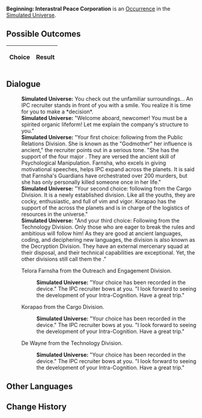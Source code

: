 {{Simulated Universe Event Infobox
|title         = Beginning: Interastral Peace Corporation
|image         = Trailblaze Secret 8.png
|type          =
|domains_su    = 
|domains_ext   = 
|domains_swarm = 
|domains_gng   = 
|requirements  =
|prev          = 
|next          = 
|indexRewards  =
|characters    = 
}}
'''Beginning: Interastral Peace Corporation''' is an [[Simulated Universe/Occurrence|Occurrence]] in the [[Simulated Universe]].

==Possible Outcomes==
{| class="article-table"
!Choice
!Result

|}

<!--
==Gameplay Notes==

-->
==Dialogue==
{{Dialogue Start}}
:'''Simulated Universe:''' You check out the unfamiliar surroundings... An IPC recruiter stands in front of you with a smile. You realize it is time for you to make a *decision*.
:'''Simulated Universe:''' "Welcome aboard, newcomer! You must be a spirited organic lifeform! Let me explain the company's structure to you."
:'''Simulated Universe:''' "Your first choice: following {{Color|Keyword|Telora Farnsha}} from the Public Relations Division. She is known as the "Godmother" her influence is ancient," the recruiter points out in a serious tone. "She has the support of the four major {{Color|Keyword|Guardians}}. They are versed the ancient skill of Psychological Manipulation. Farnsha, who excels in giving motivational speeches, helps IPC expand across the planets. It is said that Farnsha's Guardians have orchestrated over 200 murders, but she has only personally killed someone once in her life."
:'''Simulated Universe:''' "Your second choice: following {{Color|Keyword|Korapao}} from the Cargo Division. It is a newly established division. Like all the youths, they are cocky, enthusiastic, and full of vim and vigor. Korapao has the support of the {{Color|Keyword|Associates}} across the planets and is in charge of the logistics of resources in the universe."
:'''Simulated Universe:''' "And your third choice: Following {{Color|Keyword|De Wayne}} from the Technology Division. Only those who are eager to break the rules and ambitious will follow him! As they are good at ancient languages, coding, and deciphering new languages, the division is also known as the Decryption Division. They have an external mercenary squad at their disposal, and their technical capabilities are exceptional. Yet, the other divisions still call them the {{Color|Keyword|Mavericks}}."
:{{DIcon|Arrow}} Telora Farnsha from the Outreach and Engagement Division.
::'''Simulated Universe:''' "Your choice has been recorded in the device." The IPC recruiter bows at you. "I look forward to seeing the development of your Intra-Cognition. Have a great trip."
:{{DIcon|Arrow}} Korapao from the Cargo Division.
::'''Simulated Universe:''' "Your choice has been recorded in the device." The IPC recruiter bows at you. "I look forward to seeing the development of your Intra-Cognition. Have a great trip."
:{{DIcon|Arrow}} De Wayne from the Technology Division.
::'''Simulated Universe:''' "Your choice has been recorded in the device." The IPC recruiter bows at you. "I look forward to seeing the development of your Intra-Cognition. Have a great trip."
{{Dialogue End}}

==Other Languages==
{{Other Languages
|en   = Beginning: Interastral Peace Corporation
|zhs  = 开端•星际和平公司
|zht  = 開端•星際和平公司
|ja   = {{Rubi|発端|ほったん}}・スターピースカンパニー
|ko   = 시작•스타피스 컴퍼니
|es   = Comienzo: Corporación para la Paz Interastral
|fr   = Débuts à la CPI
|ru   = Начало: Корпорация межзвёздного мира
|th   = จุดเริ่มต้น: องค์กรสันติภาพแห่งดวงดาว
|vi   = Khởi Đầu - Công Ty Hành Tinh Hòa Bình
|de   = Der Anfang: Interastrale Friedenskorporation
|id   = Permulaan: Interastral Peace Corporation
|pt   = Início: Corporação da Paz Interastral
}}

==Change History==
{{Change History|1.6}}
